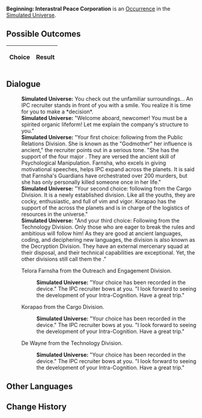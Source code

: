 {{Simulated Universe Event Infobox
|title         = Beginning: Interastral Peace Corporation
|image         = Trailblaze Secret 8.png
|type          =
|domains_su    = 
|domains_ext   = 
|domains_swarm = 
|domains_gng   = 
|requirements  =
|prev          = 
|next          = 
|indexRewards  =
|characters    = 
}}
'''Beginning: Interastral Peace Corporation''' is an [[Simulated Universe/Occurrence|Occurrence]] in the [[Simulated Universe]].

==Possible Outcomes==
{| class="article-table"
!Choice
!Result

|}

<!--
==Gameplay Notes==

-->
==Dialogue==
{{Dialogue Start}}
:'''Simulated Universe:''' You check out the unfamiliar surroundings... An IPC recruiter stands in front of you with a smile. You realize it is time for you to make a *decision*.
:'''Simulated Universe:''' "Welcome aboard, newcomer! You must be a spirited organic lifeform! Let me explain the company's structure to you."
:'''Simulated Universe:''' "Your first choice: following {{Color|Keyword|Telora Farnsha}} from the Public Relations Division. She is known as the "Godmother" her influence is ancient," the recruiter points out in a serious tone. "She has the support of the four major {{Color|Keyword|Guardians}}. They are versed the ancient skill of Psychological Manipulation. Farnsha, who excels in giving motivational speeches, helps IPC expand across the planets. It is said that Farnsha's Guardians have orchestrated over 200 murders, but she has only personally killed someone once in her life."
:'''Simulated Universe:''' "Your second choice: following {{Color|Keyword|Korapao}} from the Cargo Division. It is a newly established division. Like all the youths, they are cocky, enthusiastic, and full of vim and vigor. Korapao has the support of the {{Color|Keyword|Associates}} across the planets and is in charge of the logistics of resources in the universe."
:'''Simulated Universe:''' "And your third choice: Following {{Color|Keyword|De Wayne}} from the Technology Division. Only those who are eager to break the rules and ambitious will follow him! As they are good at ancient languages, coding, and deciphering new languages, the division is also known as the Decryption Division. They have an external mercenary squad at their disposal, and their technical capabilities are exceptional. Yet, the other divisions still call them the {{Color|Keyword|Mavericks}}."
:{{DIcon|Arrow}} Telora Farnsha from the Outreach and Engagement Division.
::'''Simulated Universe:''' "Your choice has been recorded in the device." The IPC recruiter bows at you. "I look forward to seeing the development of your Intra-Cognition. Have a great trip."
:{{DIcon|Arrow}} Korapao from the Cargo Division.
::'''Simulated Universe:''' "Your choice has been recorded in the device." The IPC recruiter bows at you. "I look forward to seeing the development of your Intra-Cognition. Have a great trip."
:{{DIcon|Arrow}} De Wayne from the Technology Division.
::'''Simulated Universe:''' "Your choice has been recorded in the device." The IPC recruiter bows at you. "I look forward to seeing the development of your Intra-Cognition. Have a great trip."
{{Dialogue End}}

==Other Languages==
{{Other Languages
|en   = Beginning: Interastral Peace Corporation
|zhs  = 开端•星际和平公司
|zht  = 開端•星際和平公司
|ja   = {{Rubi|発端|ほったん}}・スターピースカンパニー
|ko   = 시작•스타피스 컴퍼니
|es   = Comienzo: Corporación para la Paz Interastral
|fr   = Débuts à la CPI
|ru   = Начало: Корпорация межзвёздного мира
|th   = จุดเริ่มต้น: องค์กรสันติภาพแห่งดวงดาว
|vi   = Khởi Đầu - Công Ty Hành Tinh Hòa Bình
|de   = Der Anfang: Interastrale Friedenskorporation
|id   = Permulaan: Interastral Peace Corporation
|pt   = Início: Corporação da Paz Interastral
}}

==Change History==
{{Change History|1.6}}
